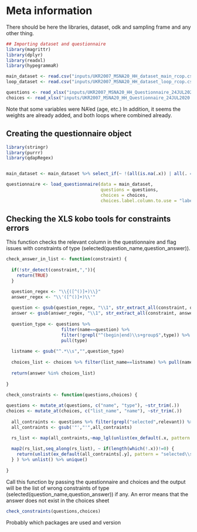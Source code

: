 # Meta information
There should be here the libraries, dataset, odk and sampling frame and any other thing.


```r
## Importing dataset and questionnaire 
library(magrittr)
library(dplyr)
library(readxl)
library(hypegrammaR)

main_dataset <- read.csv("inputs/UKR2007_MSNA20_HH_dataset_main_rcop.csv", na.strings = "")
loop_dataset <- read.csv("inputs/UKR2007_MSNA20_HH_dataset_loop_rcop.csv", na.strings = "")

questions <- read_xlsx("inputs/UKR2007_MSNA20_HH_Questionnaire_24JUL2020.xlsx",sheet="survey")
choices <- read_xlsx("inputs/UKR2007_MSNA20_HH_Questionnaire_24JUL2020.xlsx",sheet="choices")

```

Note that some variables were NA'ed (age, etc.) In addition, it seems the weights are already added, and both loops where combined already.

## Creating the questionnaire object

```r

library(stringr)
library(purrr)
library(qdapRegex)


main_dataset <- main_dataset %>% select_if(~ !(all(is.na(.x)) | all(. == "")))

questionnaire <- load_questionnaire(data = main_dataset,
                                    questions = questions,
                                    choices = choices,
                                    choices.label.column.to.use = "label::English")

```

## Checking the XLS kobo tools for constraints errors 
This function checks the relevant column in the questionnaire and flag  issues with constraints of type (selected(question_name,question_answer)). 

```r
check_answer_in_list <- function(constraint) {
  
  if(!str_detect(constraint,",")){
    return(TRUE)
  }

  question_regex <- "\\{([^()]+)\\}"
  answer_regex <- "\\'([^()]+)\\'"
  
  question <- gsub(question_regex, "\\1", str_extract_all(constraint, question_regex)[[1]])
  answer <- gsub(answer_regex, "\\1", str_extract_all(constraint, answer_regex)[[1]])
  
  question_type <- questions %>% 
                     filter(name==question) %>% 
                     filter(!grepl("^(begin|end)\\s+group$",type)) %>% 
                     pull(type)
  
  listname <- gsub("^.*\\s","",question_type)
  
  choices_list <- choices %>% filter(list_name==listname) %>% pull(name)
  
  return(answer %in% choices_list)
  
}

check_constraints <- function(questions,choices) {
  
questions <- mutate_at(questions, c("name", "type"), ~str_trim(.))
choices <- mutate_at(choices, c("list_name", "name"), ~str_trim(.))
  
  all_contraints <- questions %>% filter(grepl("selected",relevant)) %>% pull(relevant)
  all_contraints <- gsub('"',"'",all_contraints)

  rs_list <- map(all_contraints,~map_lgl(unlist(ex_default(.x, pattern = "selected\\s*\\([^\\)]*\\)")),check_answer_in_list))
  
  map2(rs_list,seq_along(rs_list), ~ if(length(which(!.x))!=0) {
    return(unlist(ex_default(all_contraints[.y], pattern = "selected\\s*\\([^\\)]*\\)"))[which(!.x)])
  } ) %>% unlist() %>% unique()
  
}
```

Call this function by passing the questionnaire and choices and the output will be the list of wrong constraints of type (selected(question_name,question_answer)) if any. An error means that the answer does not exist in the choices sheet

```r
check_constraints(questions,choices) 

```

Probably which packages are used and version



